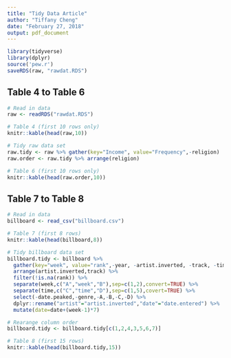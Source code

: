 ```yaml
---
title: "Tidy Data Article"
author: "Tiffany Cheng"
date: "February 27, 2018"
output: pdf_document
---
```


```r
library(tidyverse)
library(dplyr)
source('pew.r')
saveRDS(raw, "rawdat.RDS")
```

## Table 4 to Table 6
```r
# Read in data
raw <- readRDS("rawdat.RDS")

# Table 4 (first 10 rows only)
knitr::kable(head(raw,10))

# Tidy raw data set
raw.tidy <- raw %>% gather(key="Income", value="Frequency",-religion)
raw.order <- raw.tidy %>% arrange(religion)

# Table 6 (first 10 rows only)
knitr::kable(head(raw.order,10))
```

\newpage

## Table 7 to Table 8
```r
# Read in data
billboard <- read_csv("billboard.csv")

# Table 7 (first 8 rows)
knitr::kable(head(billboard,8))

# Tidy billboard data set
billboard.tidy <- billboard %>%
  gather(key="week", value="rank",-year, -artist.inverted, -track, -time, -genre, -date.entered, -date.peaked) %>%
  arrange(artist.inverted,track) %>%
  filter(!is.na(rank)) %>%
  separate(week,c("A","week","B"),sep=c(1,2),convert=TRUE) %>%
  separate(time,c("C","time","D"),sep=c(1,5),covert=TRUE) %>%
  select(-date.peaked,-genre,-A,-B,-C,-D) %>%
  dplyr::rename("artist"="artist.inverted","date"="date.entered") %>%
  mutate(date=date+(week-1)*7)

# Rearange column order
billboard.tidy <- billboard.tidy[c(1,2,4,3,5,6,7)]

# Table 8 (first 15 rows)
knitr::kable(head(billboard.tidy,15))
```
